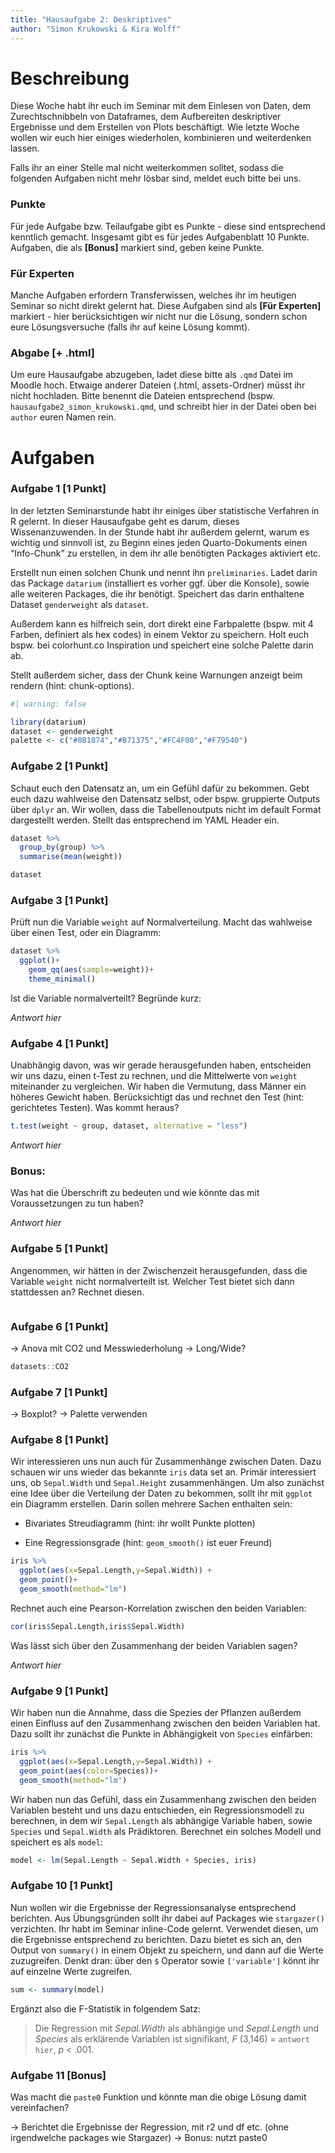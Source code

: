 ```yaml
---
title: "Hausaufgabe 2: Deskriptives"
author: "Simon Krukowski & Kira Wolff"
---
```


# Beschreibung

Diese Woche habt ihr euch im Seminar mit dem Einlesen von Daten, dem Zurechtschnibbeln von Dataframes, dem Aufbereiten deskriptiver Ergebnisse und dem Erstellen von Plots beschäftigt. Wie letzte Woche wollen wir euch hier einiges wiederholen, kombinieren und weiterdenken lassen.

Falls ihr an einer Stelle mal nicht weiterkommen solltet, sodass die folgenden Aufgaben nicht mehr lösbar sind, meldet euch bitte bei uns.

### Punkte

Für jede Aufgabe bzw. Teilaufgabe gibt es Punkte - diese sind entsprechend kenntlich gemacht. Insgesamt gibt es für jedes Aufgabenblatt 10 Punkte. Aufgaben, die als **\[Bonus\]** markiert sind, geben keine Punkte.

### Für Experten

Manche Aufgaben erfordern Transferwissen, welches ihr im heutigen Seminar so nicht direkt gelernt hat. Diese Aufgaben sind als **\[Für Experten\]** markiert - hier berücksichtigen wir nicht nur die Lösung, sondern schon eure Lösungsversuche (falls ihr auf keine Lösung kommt).

### Abgabe \[+ .html\]

Um eure Hausaufgabe abzugeben, ladet diese bitte als `.qmd` Datei im Moodle hoch. Etwaige anderer Dateien (.html, assets-Ordner) müsst ihr nicht hochladen. Bitte benennt die Dateien entsprechend (bspw. `hausaufgabe2_simon_krukowski.qmd`, und schreibt hier in der Datei oben bei `author` euren Namen rein.

# Aufgaben

### Aufgabe 1 \[1 Punkt\]

In der letzten Seminarstunde habt ihr einiges über statistische Verfahren in R gelernt. In dieser Hausaufgabe geht es darum, dieses Wissenanzuwenden. In der Stunde habt ihr außerdem gelernt, warum es wichtig und sinnvoll ist, zu Beginn eines jeden Quarto-Dokuments einen "Info-Chunk" zu erstellen, in dem ihr alle benötigten Packages aktiviert etc.

Erstellt nun einen solchen Chunk und nennt ihn `preliminaries`. Ladet darin das Package `datarium` (installiert es vorher ggf. über die Konsole), sowie alle weiteren Packages, die ihr benötigt. Speichert das darin enthaltene Dataset `genderweight` als `dataset`.

Außerdem kann es hilfreich sein, dort direkt eine Farbpalette (bspw. mit 4 Farben, definiert als hex codes) in einem Vektor zu speichern. Holt euch bspw. bei colorhunt.co Inspiration und speichert eine solche Palette darin ab.

Stellt außerdem sicher, dass der Chunk keine Warnungen anzeigt beim rendern (hint: chunk-options).

```r
#| warning: false

library(datarium)
dataset <- genderweight
palette <- c("#8B1874","#B71375","#FC4F00","#F79540")
```

### Aufgabe 2 \[1 Punkt\]

Schaut euch den Datensatz an, um ein Gefühl dafür zu bekommen. Gebt euch dazu wahlweise den Datensatz selbst, oder bspw. gruppierte Outputs über `dplyr` an. Wir wollen, dass die Tabellenoutputs nicht im default Format dargestellt werden. Stellt das entsprechend im YAML Header ein.

```r
dataset %>% 
  group_by(group) %>% 
  summarise(mean(weight))

dataset
```

### Aufgabe 3 \[1 Punkt\]

Prüft nun die Variable `weight` auf Normalverteilung. Macht das wahlweise über einen Test, oder ein Diagramm:

```r
dataset %>% 
  ggplot()+
    geom_qq(aes(sample=weight))+
    theme_minimal()
```

Ist die Variable normalverteilt? Begründe kurz:

*Antwort hier*

### Aufgabe 4 \[1 Punkt\]

Unabhängig davon, was wir gerade herausgefunden haben, entscheiden wir uns dazu, einen t-Test zu rechnen, und die Mittelwerte von `weight` miteinander zu vergleichen. Wir haben die Vermutung, dass Männer ein höheres Gewicht haben. Berücksichtigt das und rechnet den Test (hint: gerichtetes Testen). Was kommt heraus?

```r
t.test(weight ~ group, dataset, alternative = "less")
```

*Antwort hier*

### Bonus:

Was hat die Überschrift zu bedeuten und wie könnte das mit Voraussetzungen zu tun haben?

*Antwort hier*

### Aufgabe 5 \[1 Punkt\]

Angenommen, wir hätten in der Zwischenzeit herausgefunden, dass die Variable `weight` nicht normalverteilt ist. Welcher Test bietet sich dann stattdessen an? Rechnet diesen.

```r

```

### Aufgabe 6 \[1 Punkt\]

-\> Anova mit CO2 und Messwiederholung -\> Long/Wide?

```r
datasets::CO2
```

### Aufgabe 7 \[1 Punkt\]

-\> Boxplot? -\> Palette verwenden

### Aufgabe 8 \[1 Punkt\]

Wir interessieren uns nun auch für Zusammenhänge zwischen Daten. Dazu schauen wir uns wieder das bekannte `iris` data set an. Primär interessiert uns, ob `Sepal.Width` und `Sepal.Height` zusammenhängen. Um also zunächst eine Idee über die Verteilung der Daten zu bekommen, sollt ihr mit `ggplot` ein Diagramm erstellen. Darin sollen mehrere Sachen enthalten sein:

-   Bivariates Streudiagramm (hint: ihr wollt Punkte plotten)

-   Eine Regressionsgrade (hint: `geom_smooth()` ist euer Freund)

```r
iris %>% 
  ggplot(aes(x=Sepal.Length,y=Sepal.Width)) +
  geom_point()+
  geom_smooth(method="lm")
```

Rechnet auch eine Pearson-Korrelation zwischen den beiden Variablen:

```r
cor(iris$Sepal.Length,iris$Sepal.Width)
```

Was lässt sich über den Zusammenhang der beiden Variablen sagen?

*Antwort hier*

### Aufgabe 9 \[1 Punkt\]

Wir haben nun die Annahme, dass die Spezies der Pflanzen außerdem einen Einfluss auf den Zusammenhang zwischen den beiden Variablen hat. Dazu sollt ihr zunächst die Punkte in Abhängigkeit von `Species` einfärben:

```r
iris %>% 
  ggplot(aes(x=Sepal.Length,y=Sepal.Width)) +
  geom_point(aes(color=Species))+
  geom_smooth(method="lm")
```

Wir haben nun das Gefühl, dass ein Zusammenhang zwischen den beiden Variablen besteht und uns dazu entschieden, ein Regressionsmodell zu berechnen, in dem wir `Sepal.Length` als abhängige Variable haben, sowie `Species` und `Sepal.Width` als Prädiktoren. Berechnet ein solches Modell und speichert es als `model`:

```r
model <- lm(Sepal.Length ~ Sepal.Width + Species, iris)
```

### Aufgabe 10 \[1 Punkt\]

Nun wollen wir die Ergebnisse der Regressionsanalyse entsprechend berichten. Aus Übungsgründen sollt ihr dabei auf Packages wie `stargazer()` verzichten. Ihr habt im Seminar inline-Code gelernt. Verwendet diesen, um die Ergebnisse entsprechend zu berichten. Dazu bietet es sich an, den Output von `summary()` in einem Objekt zu speichern, und dann auf die Werte zuzugreifen. Denkt dran: über den `$` Operator sowie `['variable']` könnt ihr auf einzelne Werte zugreifen.

```r
sum <- summary(model)
```

Ergänzt also die F-Statistik in folgendem Satz:

> Die Regression mit *Sepal.Width* als abhängige und *Sepal.Length* und *Species* als erklärende Variablen ist signifikant, *F* (3,146) = `antwort hier`, *p* \< .001.

### Aufgabe 11 \[Bonus\]

Was macht die `paste0` Funktion und könnte man die obige Lösung damit vereinfachen?

-\> Berichtet die Ergebnisse der Regression, mit r2 und df etc. (ohne irgendwelche packages wie Stargazer) -\> Bonus: nutzt paste0
